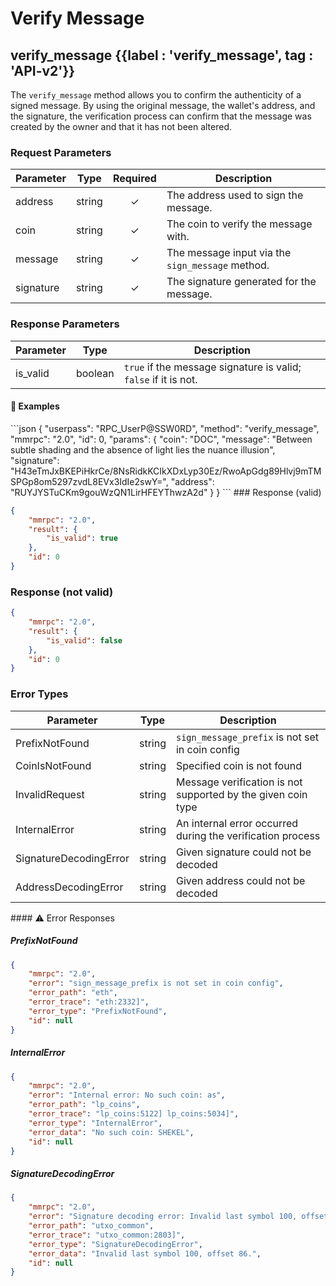 
# Verify Message

## verify\_message {{label : 'verify_message', tag : 'API-v2'}}

The `verify_message` method allows you to confirm the authenticity of a signed message. By using the original message, the wallet's address, and the signature, the verification process can confirm that the message was created by the owner and that it has not been altered.

### Request Parameters

| Parameter | Type   | Required | Description                                      |
| --------- | ------ | :------: | ------------------------------------------------ |
| address   | string |     ✓    | The address used to sign the message.            |
| coin      | string |     ✓    | The coin to verify the message with.             |
| message   | string |     ✓    | The message input via the `sign_message` method. |
| signature | string |     ✓    | The signature generated for the message.         |

### Response Parameters

| Parameter | Type    | Description                                                     |
| --------- | ------- | --------------------------------------------------------------- |
| is\_valid | boolean | `true` if the message signature is valid; `false` if it is not. |

#### 📌 Examples

<CodeGroup title="Verify Message" tag="POST" label="verify_message" mm2MethodDecorate="true">
  ```json
  {
    "userpass": "RPC_UserP@SSW0RD",
    "method": "verify_message",
    "mmrpc": "2.0",
    "id": 0,
    "params": {
      "coin": "DOC",
      "message": "Between subtle shading and the absence of light lies the nuance illusion",
      "signature": "H43eTmJxBKEPiHkrCe/8NsRidkKCIkXDxLyp30Ez/RwoApGdg89Hlvj9mTMSPGp8om5297zvdL8EVx3IdIe2swY=",
      "address": "RUYJYSTuCKm9gouWzQN1LirHFEYThwzA2d"
    }
  }
  ```
</CodeGroup>

<CollapsibleSection expandedText="Hide Verify Message Response" collapsedText="Show Verify Message Response">
  ### Response (valid)

  ```json
  {
      "mmrpc": "2.0",
      "result": {
          "is_valid": true
      },
      "id": 0
  }
  ```

  ### Response (not valid)

  ```json
  {
      "mmrpc": "2.0",
      "result": {
          "is_valid": false
      },
      "id": 0
  }
  ```
</CollapsibleSection>

### Error Types

| Parameter              | Type   | Description                                                  |
| ---------------------- | ------ | ------------------------------------------------------------ |
| PrefixNotFound         | string | `sign_message_prefix` is not set in coin config              |
| CoinIsNotFound         | string | Specified coin is not found                                  |
| InvalidRequest         | string | Message verification is not supported by the given coin type |
| InternalError          | string | An internal error occurred during the verification process   |
| SignatureDecodingError | string | Given signature could not be decoded                         |
| AddressDecodingError   | string | Given address could not be decoded                           |

<CollapsibleSection expandedText="Hide Error Responses" collapsedText="Show Error Responses">
  #### ⚠️ Error Responses

  ##### PrefixNotFound

  ```json
  {
      "mmrpc": "2.0",
      "error": "sign_message_prefix is not set in coin config",
      "error_path": "eth",
      "error_trace": "eth:2332]",
      "error_type": "PrefixNotFound",
      "id": null
  }
  ```

  ##### InternalError

  ```json
  {
      "mmrpc": "2.0",
      "error": "Internal error: No such coin: as",
      "error_path": "lp_coins",
      "error_trace": "lp_coins:5122] lp_coins:5034]",
      "error_type": "InternalError",
      "error_data": "No such coin: SHEKEL",
      "id": null
  }
  ```

  ##### SignatureDecodingError

  ```json
  {
      "mmrpc": "2.0",
      "error": "Signature decoding error: Invalid last symbol 100, offset 86.",
      "error_path": "utxo_common",
      "error_trace": "utxo_common:2803]",
      "error_type": "SignatureDecodingError",
      "error_data": "Invalid last symbol 100, offset 86.",
      "id": null
  }
  ```
</CollapsibleSection>

